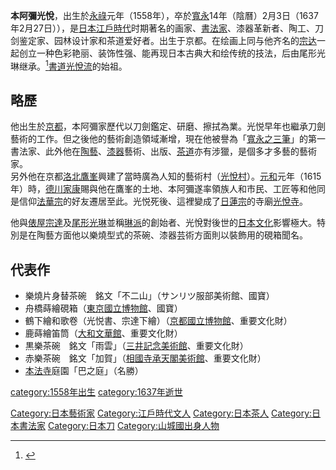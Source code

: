 {{japanese|japanese=本阿弥 光悦|kana=ほんあみ こうえつ|romaji=Honami Kōetsu}}
'''本阿彌光悅'''，出生於[[永祿|永祿]]元年（1558年），卒於[[寬永|寬永]]14年（陰曆）2月3日（1637年2月27日）），是[[日本|日本]][[江戶時代|江戶時代]]时期著名的画家、[[書法家|書法家]]、漆器革新者、陶工、刀剑鉴定家、园林设计家和茶道爱好者。出生于京都。在绘画上同与他齐名的[[宗达|宗达]]一起创立一种色彩艳丽、装饰性强、能再现日本古典大和绘传统的技法，后由尾形光琳继承。<ref> {{Cite book | author = 中国大百科全书出版社编辑部编译,美国不列颠百科全书公司亚洲出版物发展部编写 | title = 简明不列颠百科全书 | location = 北京 | publisher = 中国大百科全书出版社 | date = 1991 | pages = 659 | ISBN = 7-5000-0309-9 | accessdate = 2016年9月29日 | language = 中文 }} </ref>[[書道|書道]][[光悅流|光悅流]]的始祖。

== 略歷 ==
他出生於[[京都|京都]]，本阿彌家歷代以刀劍鑑定、研磨、擦拭為業。光悦早年也繼承刀劍藝術的工作。但之後他的藝術創造領域漸增，現在他被譽為「[[寬永之三筆|寬永之三筆]]」的第一書法家、此外他在[[陶藝|陶藝]]、[[漆器|漆器]]藝術、出版、[[茶道|茶道]]亦有涉獵，是個多才多藝的藝術家。<br>

另外他在京都[[洛北|洛北]][[鷹峯_(京都市)|鷹峯]]興建了當時廣為人知的藝術村（[[光悅村|光悅村]]）。[[元和_(後水尾天皇)|元和]]元年（1615年）時，[[德川家康|德川家康]]賜與他在鷹峯的土地、本阿彌遂率領族人和市民、工匠等和他同是信仰[[法華宗|法華宗]]的好友遷居至此。光悦死後、這裡變成了[[日蓮宗|日蓮宗]]的寺廟[[光悅寺|光悅寺]]。

他與[[俵屋宗達|俵屋宗達]]及[[尾形光琳|尾形光琳]]並稱[[琳派|琳派]]的創始者、光悅對後世的[[日本文化|日本文化]]影響極大。特別是在陶藝方面他以樂燒型式的茶碗、漆器芸術方面則以裝飾用的硯箱聞名。

== 代表作 ==
*樂燒片身替茶碗　銘文「不二山」（サンリツ服部美術館、國寶）
*舟橋蒔繪硯箱（[[東京國立博物館|東京國立博物館]]、國寶）
*鶴下繪和歌卷（光悦書、宗達下繪）（[[京都國立博物館|京都國立博物館]]、重要文化財）
*鹿蒔繪笛筒（[[大和文華館|大和文華館]]、重要文化財）
*黒樂茶碗　銘文「雨雲」（[[三井記念美術館|三井記念美術館]]、重要文化財）
*赤樂茶碗　銘文「加賀」（[[相國寺_(日本)|相國寺]][[承天閣美術館|承天閣美術館]]、重要文化財）
*[[本法寺_(京都市)|本法寺]]庭園「巴之庭」（名勝）


{{Authority control}}
{{Japan-artist-stub}}
[[Category:日本藝術家|Category:日本藝術家]]
[[Category:江戶時代文人|Category:江戶時代文人]]
[[Category:日本茶人|Category:日本茶人]]
[[category:1558年出生|category:1558年出生]]
[[category:1637年逝世|category:1637年逝世]]
[[Category:日本書法家|Category:日本書法家]]
[[Category:日本刀|Category:日本刀]]
[[Category:山城國出身人物|Category:山城國出身人物]]